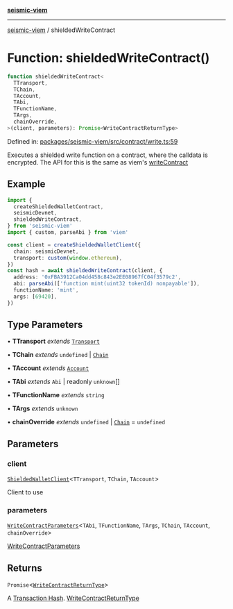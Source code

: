 [**seismic-viem**](/seismic-viem/README.mdx)

---

[seismic-viem](/seismic-viem/globals.mdx) / shieldedWriteContract

# Function: shieldedWriteContract()

```ts
function shieldedWriteContract<
  TTransport,
  TChain,
  TAccount,
  TAbi,
  TFunctionName,
  TArgs,
  chainOverride,
>(client, parameters): Promise<WriteContractReturnType>
```

Defined in: [packages/seismic-viem/src/contract/write.ts:59](https://github.com/SeismicSystems/seismic-client/blob/2fa4f54a29dd64db62da4b212c878a3bdaf2a21a/packages/seismic-viem/src/contract/write.ts#L59)

Executes a shielded write function on a contract, where the calldata is encrypted. The API for this is the same as viem's [writeContract](https://viem.sh/docs/contract/writeContract)

## Example

```ts
import {
  createShieldedWalletContract,
  seismicDevnet,
  shieldedWriteContract,
} from 'seismic-viem'
import { custom, parseAbi } from 'viem'

const client = createShieldedWalletClient({
  chain: seismicDevnet,
  transport: custom(window.ethereum),
})
const hash = await shieldedWriteContract(client, {
  address: '0xFBA3912Ca04dd458c843e2EE08967fC04f3579c2',
  abi: parseAbi(['function mint(uint32 tokenId) nonpayable']),
  functionName: 'mint',
  args: [69420],
})
```

## Type Parameters

• **TTransport** _extends_ [`Transport`](https://github.com/wevm/viem)

• **TChain** _extends_ `undefined` \| [`Chain`](https://github.com/wevm/viem)

• **TAccount** _extends_ [`Account`](https://github.com/wevm/viem)

• **TAbi** _extends_ `Abi` \| readonly `unknown`[]

• **TFunctionName** _extends_ `string`

• **TArgs** _extends_ `unknown`

• **chainOverride** _extends_ `undefined` \| [`Chain`](https://github.com/wevm/viem) = `undefined`

## Parameters

### client

[`ShieldedWalletClient`](/seismic-viem/type-aliases/ShieldedWalletClient.mdx)\<`TTransport`, `TChain`, `TAccount`\>

Client to use

### parameters

[`WriteContractParameters`](https://github.com/wevm/viem)\<`TAbi`, `TFunctionName`, `TArgs`, `TChain`, `TAccount`, `chainOverride`\>

[WriteContractParameters](https://viem.sh/docs/contract/writeContract.html#parameters)

## Returns

`Promise`\<[`WriteContractReturnType`](https://github.com/wevm/viem)\>

A [Transaction Hash](https://viem.sh/docs/glossary/terms#hash). [WriteContractReturnType](https://viem.sh/docs/glossary/types#hash)
